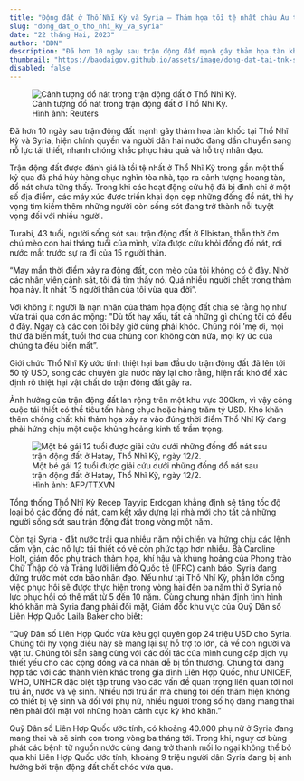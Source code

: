 ```yaml
---
title: "Động đất ở Thổ Nhĩ Kỳ và Syria – Thảm họa tồi tệ nhất châu Âu trong 100 năm"
slug: "dong_dat_o_tho_nhi_ky_va_syria"
date: "22 tháng Hai, 2023"
author: "BDN"
description: "Đã hơn 10 ngày sau trận động đất mạnh gây thảm họa tàn khốc tại Thổ Nhĩ Kỳ và Syria, hiện chính quyền và người dân hai nước đang dần chuyển sang nỗ lực tái thiết, nhanh chóng khắc phục hậu quả và hỗ trợ nhân đạo. Trận động đất được đánh giá là tồi tệ nhất ở Thổ Nhĩ Kỳ trong gần một thế kỷ qua đã phá hủy hàng chục nghìn tòa nhà, tạo ra..."
thumbnail: "https://baodaigov.github.io/assets/image/dong-dat-tai-tnk-syria.jpg"
disabled: false
---
```

<figure>
    <img src='https://baodaigov.github.io/assets/image/dong-dat-tai-tnk-syria.jpg' alt='Cảnh tượng đổ nát trong trận động đất ở Thổ Nhĩ Kỳ.'/>
    <figcaption>Cảnh tượng đổ nát trong trận động đất ở Thổ Nhĩ Kỳ.<br/>Hình ảnh: Reuters</figcaption>
</figure>

Đã hơn 10 ngày sau trận động đất mạnh gây thảm họa tàn khốc tại Thổ Nhĩ Kỳ và Syria, hiện chính quyền và người dân hai nước đang dần chuyển sang nỗ lực tái thiết, nhanh chóng khắc phục hậu quả và hỗ trợ nhân đạo.

Trận động đất được đánh giá là tồi tệ nhất ở Thổ Nhĩ Kỳ trong gần một thế kỷ qua đã phá hủy hàng chục nghìn tòa nhà, tạo ra cảnh tượng hoang tàn, đổ nát chưa từng thấy. Trong khi các hoạt động cứu hộ đã bị đình chỉ ở một số địa điểm, các máy xúc được triển khai dọn dẹp những đống đổ nát, thì hy vọng tìm kiếm thêm những người còn sống sót đang trở thành nỗi tuyệt vọng đối với nhiều người.

Turabi, 43 tuổi, người sống sót sau trận động đất ở Elbistan, thẫn thờ ôm chú mèo con hai tháng tuổi của mình, vừa được cứu khỏi đống đổ nát, rơi nước mắt trước sự ra đi của 15 người thân.

“May mắn thời điểm xảy ra động đất, con mèo của tôi không có ở đây. Nhờ các nhân viên cảnh sát, tôi đã tìm thấy nó. Quá nhiều người chết trong thảm họa này. Ít nhất 15 người thân của tôi vừa qua đời”.

Với không ít người là nạn nhân của thảm họa động đất chia sẻ rằng họ như vừa trải qua cơn ác mộng: "Dù tốt hay xấu, tất cả những gì chúng tôi có đều ở đây. Ngay cả các con tôi bây giờ cũng phải khóc. Chúng nói 'mẹ ơi, mọi thứ đã biến mất, tuổi thơ của chúng con không còn nữa, mọi ký ức của chúng ta đều biến mất”.

Giới chức Thổ Nhĩ Kỳ ước tính thiệt hại ban đầu do trận động đất đã lên tới 50 tỷ USD, song các chuyên gia nước này lại cho rằng, hiện rất khó để xác định rõ thiệt hại vật chất do trận động đất gây ra.

Ảnh hưởng của trận động đất lan rộng trên một khu vực 300km, vì vậy công cuộc tái thiết có thể tiêu tốn hàng chục hoặc hàng trăm tỷ USD. Khó khăn thêm chồng chất khi thảm họa xảy ra vào đúng thời điểm Thổ Nhĩ Kỳ đang phải hứng chịu một cuộc khủng hoảng kinh tế trầm trọng.

<figure>
    <img src='https://baodaigov.github.io/assets/image/dong-dat-tai-tnk-syria-2.jpg' alt='Một bé gái 12 tuổi được giải cứu dưới những đống đổ nát sau trận động đất ở Hatay, Thổ Nhĩ Kỳ, ngày 12/2.'/>
    <figcaption>Một bé gái 12 tuổi được giải cứu dưới những đống đổ nát sau trận động đất ở Hatay, Thổ Nhĩ Kỳ, ngày 12/2.<br/>Hình ảnh: AFP/TTXVN</figcaption>
</figure>

Tổng thống Thổ Nhĩ Kỳ Recep Tayyip Erdogan khẳng định sẽ tăng tốc độ loại bỏ các đống đổ nát, cam kết xây dựng lại nhà mới cho tất cả những người sống sót sau trận động đất trong vòng một năm.

Còn tại Syria - đất nước trải qua nhiều năm nội chiến và hứng chịu các lệnh cấm vận, các nỗ lực tái thiết có vẻ còn phức tạp hơn nhiều. Bà Caroline Holt, giám đốc phụ trách thảm họa, khí hậu và khủng hoảng của Phong trào Chữ Thập đỏ và Trăng lưỡi liềm đỏ Quốc tế (IFRC) cảnh báo, Syria đang đứng trước một cơn bão nhân đạo. Nếu như tại Thổ Nhĩ Kỳ, phần lớn công việc phục hồi sẽ được thực hiện trong vòng hai đến ba năm thì ở Syria nỗ lực phục hồi có thể mất từ 5 đến 10 năm. Cùng chung nhận định tình hình khó khăn mà Syria đang phải đối mặt, Giám đốc khu vực của Quỹ Dân số Liên Hợp Quốc Laila Baker cho biết:

“Quỹ Dân số Liên Hợp Quốc vừa kêu gọi quyên góp 24 triệu USD cho Syria. Chúng tôi hy vọng điều này sẽ mang lại sự hỗ trợ to lớn, cả về con người và vật tư. Chúng tôi sẵn sàng cùng với các đối tác của mình cung cấp dịch vụ thiết yếu cho các cộng đồng và cá nhân dễ bị tổn thương. Chúng tôi đang hợp tác với các thành viên khác trong gia đình Liên Hợp Quốc, như UNICEF, WHO, UNHCR đặc biệt tập trung vào các vấn đề quan trọng liên quan tới nơi trú ẩn, nước và vệ sinh. Nhiều nơi trú ẩn mà chúng tôi đến thăm hiện không có thiết bị vệ sinh và đối với phụ nữ, nhiều người trong số họ đang mang thai nên phải đối mặt với những hoàn cảnh cực kỳ khó khăn.”

Quỹ Dân số Liên Hợp Quốc ước tính, có khoảng 40.000 phụ nữ ở Syria đang mang thai và sẽ sinh con trong vòng ba tháng tới. Trong khi, nguy cơ bùng phát các bệnh từ nguồn nước cũng đang trở thành mối lo ngại không thể bỏ qua khi Liên Hợp Quốc ước tính, khoảng 9 triệu người dân Syria đang bị ảnh hưởng bởi trận động đất chết chóc vừa qua.
